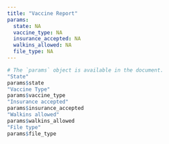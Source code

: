 ```yaml
---
title: "Vaccine Report"
params:
  state: NA
  vaccine_type: NA
  insurance_accepted: NA
  walkins_allowed: NA
  file_type: NA
---
```


```r
# The `params` object is available in the document.
"State"
params$state
"Vaccine Type"
params$vaccine_type
"Insurance accepted"
params$insurance_accepted
"Walkins allowed"
params$walkins_allowed
"File type"
params$file_type
```


```r
```
